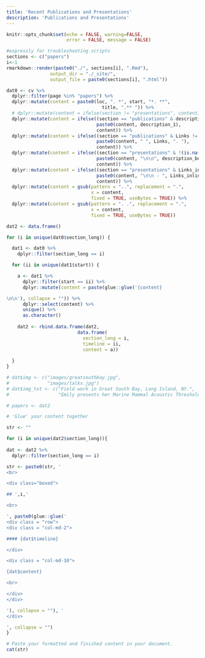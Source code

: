 ```yaml
---
title: 'Recent Publications and Presentations'
description: 'Publications and Presentations'
---
```


```r
knitr::opts_chunk$set(echo = FALSE, warning=FALSE, 
                      error = FALSE, message = FALSE)
```


```r
#expressly for troubleshooting scripts
sections <- c("papers")
i<-1
rmarkdown::render(paste0("./", sections[i], ".Rmd"),
                output_dir = "./_site/",
                output_file = paste0(sections[i], ".html"))
```
  
```r

dat0 <- cv %>% 
  dplyr::filter(page %in% "papers") %>% 
  dplyr::mutate(content = paste0(loc, ". *", start, "*. **",
                                   title, ".** ")) %>%
  # dplyr::mutate(content = ifelse(section != "presentations", content)) %>%
  dplyr::mutate(content = ifelse((section == "publications" & description_1 != "N/A"), 
                                 paste0(content, description_1), 
                                 content)) %>%
  dplyr::mutate(content = ifelse((section == "publications" & Links != ""), 
                                 paste0(content, " ", Links, ". "), 
                                 content)) %>%  
  dplyr::mutate(content = ifelse((section == "presentations" & !(is.na(description_bullets))),  
                                 paste0(content, "\n\n", description_bullets), 
                                 content)) %>%
  dplyr::mutate(content = ifelse((section == "presentations" & Links_inline != ""), 
                                 paste0(content, "\n\n - ", Links_inline), 
                                 content)) %>%
  dplyr::mutate(content = gsub(pattern = "..", replacement = ".", 
                               x = content, 
                               fixed = TRUE, useBytes = TRUE)) %>%
  dplyr::mutate(content = gsub(pattern = ". .", replacement = ".", 
                               x = content, 
                               fixed = TRUE, useBytes = TRUE))

dat2 <- data.frame()

for (i in unique(dat0$section_long)) {

  dat1 <- dat0 %>% 
    dplyr::filter(section_long == i) 

  for (ii in unique(dat1$start)) {

    a <- dat1 %>% 
      dplyr::filter(start == ii) %>%
      dplyr::mutate(content = paste(glue::glue('{content}

\n\n'), collapse = "")) %>%
      dplyr::select(content) %>%
      unique() %>%
      as.character()
    
    dat2 <- rbind.data.frame(dat2, 
                          data.frame(
                            section_long = i, 
                            timeline = ii,
                            content = a))
  
  }
}

# dat$img <- c("images/greatsouthbay.jpg", 
#              "images/talks.jpg")
# dat$img_txt <- c("Field work in Great South Bay, Long Island, NY.", 
#                  "Emily presents her Marine Mammal Acoustic Threshold RShiny App at the International Marine Conservation Congress, Kuching, Malaysia.")

# papers <- dat2

```


```r

# 'Glue' your content together

str <- ""

for (i in unique(dat2$section_long)){
  
dat <- dat2 %>% 
  dplyr::filter(section_long == i)

str <- paste0(str, '
<br>

<div class="boxed">

## ',i,'

<br>

', paste0(glue::glue('
<div class = "row">
<div class = "col-md-2">

#### {dat$timeline}

</div>

<div class = "col-md-10">

{dat$content}

<br>

</div>
</div>

'), collapse = ""), '
</div>

', collapse = "")
}

# Paste your formatted and finished content in your document. 
cat(str)

```

